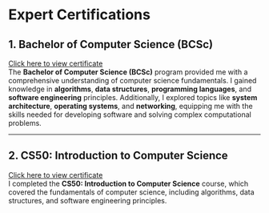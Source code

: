 
# Expert Certifications 

## 1. **Bachelor of Computer Science (BCSc)**

<Certificate
  title="Bachelor of Computer Science (BCSc)"
  description="Degree in Computer Science covering core concepts such as algorithms, data structures, programming languages, software engineering, and system architecture."
  imageUrl={null}
  imageAlt="Bachelor of Computer Science Certification"
/>

[Click here to view certificate](https://example.com/bachelor-computer-science-certificate.pdf)  
The **Bachelor of Computer Science (BCSc)** program provided me with a comprehensive understanding of computer science fundamentals. I gained knowledge in **algorithms**, **data structures**, **programming languages**, and **software engineering** principles. Additionally, I explored topics like **system architecture**, **operating systems**, and **networking**, equipping me with the skills needed for developing software and solving complex computational problems.

---

## 2. **CS50: Introduction to Computer Science**

<Certificate
  title="CS50 Introduction to Computer Science"
  description="CS50 Introduction to Computer Science Certification"
  imageUrl="/img/CS50.jpg"
  imageAlt="CS50 Introduction to Computer Science Certification"
/>

[Click here to view certificate](https://example.com/react-certificate.pdf)  
I completed the **CS50: Introduction to Computer Science** course, which covered the fundamentals of computer science, including algorithms, data structures, and software engineering principles.
